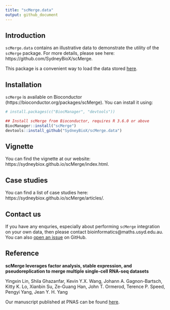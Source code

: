 ```yaml
---
title: "scMerge.data"
output: github_document
---
```


## Introduction 

`scMerge.data` contains an illustrative data to demonstrate the utility of the `scMerge` package. For more details, please see here: https://github.com/SydneyBioX/scMerge. 

This package is a convenient way to load the data stored [here](http://www.maths.usyd.edu.au/u/yingxinl/wwwnb/scMergeData/sce_mESC.rda).


## Installation 

`scMerge` is available on Bioconductor (https://bioconductor.org/packages/scMerge). You can install it using:

```r
# install.packages(c("BiocManager", "devtools"))

## Install scMerge from Bioconductor, requires R 3.6.0 or above
BiocManager::install("scMerge")
devtools::install_github("SydneyBioX/scMerge.data")
```


## Vignette

You can find the vignette at our website: https://sydneybiox.github.io/scMerge/index.html. 


## Case studies

You can find a list of case studies here: https://sydneybiox.github.io/scMerge/articles/.


## Contact us

If you have any enquries, especially about performing `scMerge` integration on your own data, then please contact bioinformatics@maths.usyd.edu.au. You can also [open an issue](https://github.com/SydneyBioX/scMerge/issues) on GitHub.

## Reference

**scMerge leverages factor analysis, stable expression, and pseudoreplication to merge multiple single-cell RNA-seq datasets**

Yingxin Lin, Shila Ghazanfar, Kevin Y.X. Wang, Johann A. Gagnon-Bartsch, Kitty K. Lo, Xianbin Su, Ze-Guang Han, John T. Ormerod, Terence P. Speed, Pengyi Yang, Jean Y. H. Yang

Our manuscript published at PNAS can be found [here](http://www.pnas.org/lookup/doi/10.1073/pnas.1820006116). 
